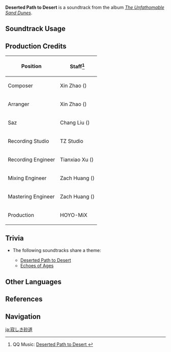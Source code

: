{{Soundtrack Infobox
|image          = The Unfathomable Sand Dunes.png
|album          = The Unfathomable Sand Dunes
|disc           = 2
|number         = 83
|featured       =
|featured2      =
|featured3      =
|featured_disc  =
|featured_disc2 =
|featured_disc3 =
|youtube_id     = kEtyG1oKphM
|spotify_id     = 6hV6G6KADPkbhh5Pu2UprC
|previous       = Arid Canyon
|next           = Through Predicaments
}}
'''Deserted Path to Desert''' is a soundtrack from the album ''[[The Unfathomable Sand Dunes]]''.

==Soundtrack Usage==
{{Soundtrack Usage
|quest    = 
|location = Land of Upper Setekh//day
|domain   = 
}}

==Production Credits==
{| class="wikitable"
! Position
! Staff<ref>QQ Music: [https://y.qq.com/n/ryqq/songDetail/003uygbk0KOJFG Deserted Path to Desert {{zh|荒落的沙径}}]</ref>
|-
! Composer
| Xin Zhao ({{zh|赵鑫}})
|-
! Arranger
| Xin Zhao ({{zh|赵鑫}})
|-
! Saz
| Chang Liu ({{zh|刘耳朵}})
|-
! Recording Studio
| TZ Studio
|-
! Recording Engineer
| Tianxiao Xu ({{zh|徐天晓}})
|-
! Mixing Engineer
| Zach Huang ({{zh|黄巍}})
|-
! Mastering Engineer
| Zach Huang ({{zh|黄巍}})
|-
! Production
| HOYO-MiX
|}
<!--
==Gallery==
<gallery>
</gallery>
-->

==Trivia==
* <section begin="UpperSetekhTheme2" />The following soundtracks share a theme:
** [[Deserted Path to Desert]]
** [[Echoes of Ages]] <section end="UpperSetekhTheme2" />

==Other Languages==
{{Other Languages
|en      = Deserted Path to Desert
|zhs     = 荒落的沙径
|zhs_rm  = Huānglù de Shājìng
|zht     = 荒落的沙徑
|zht_rm  = Huānglù de Shājìng
|zh_tl   = The Deserted Path of Sand
|ja      = 寂しき砂道
|ja_rm   = Sabishiki Sunamichi{{Assumed}}
|ja_tl   = 
}}

==References==
{{Reflist}}

==Navigation==
{{Soundtrack Navbox|The Unfathomable Sand Dunes}}

[[ja:寂しき砂道]]